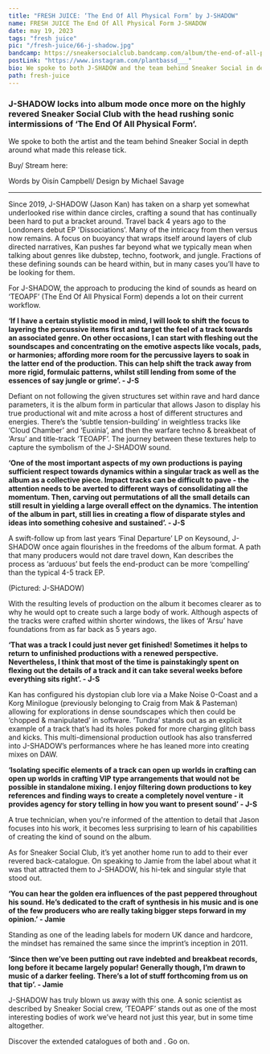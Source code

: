 ---
title: "FRESH JUICE: ‘The End Of All Physical Form’ by J-SHADOW"
name: FRESH JUICE The End Of All Physical Form J-SHADOW
date: may 19, 2023
tags: "fresh juice"
pic: "/fresh-juice/66-j-shadow.jpg"
bandcamp: https://sneakersocialclub.bandcamp.com/album/the-end-of-all-physical-form
postLink: "https://www.instagram.com/plantbassd___"
bio: We spoke to both J-SHADOW and the team behind Sneaker Social in depth around what made this release tick.
path: fresh-juice
---

### J-SHADOW locks into album mode once more on the highly revered Sneaker Social Club with the head rushing sonic intermissions of ‘The End Of All Physical Form’.

We spoke to both the artist and the team behind Sneaker Social in depth around what made this release tick.

Buy/ Stream here: <HoverLink url="sneakersocialclub.bandcamp.com/album/the-end-of-all-physical-form" inline external />

<BandCamp src="https://bandcamp.com/EmbeddedPlayer/album=1259180572/size=large/bgcol=333333/linkcol=fe7eaf/tracklist=false/artwork=small/transparent=true/" />

<p className="smallText">Words by Oisín Campbell/ Design by Michael Savage</p>

<hr />

Since 2019, J-SHADOW (Jason Kan) has taken on a sharp yet somewhat underlooked rise within dance circles, crafting a sound that has continually been hard to put a bracket around. Travel back 4 years ago to the Londoners debut EP 'Dissociations’. Many of the intricacy from then versus now remains. A focus on buoyancy that wraps itself around layers of club directed narratives, Kan pushes far beyond what we typically mean when talking about genres like dubstep, techno, footwork, and jungle. Fractions of these defining sounds can be heard within, but in many cases you’ll have to be looking for them.

For J-SHADOW, the approach to producing the kind of sounds as heard on ‘TEOAPF’ (The End Of All Physical Form) depends a lot on their current workflow.

**‘If I have a certain stylistic mood in mind, I will look to shift the focus to layering the percussive items first and target the feel of a track towards an associated genre. On other occasions, I can start with fleshing out the soundscapes and concentrating on the emotive aspects like vocals, pads, or harmonies; affording more room for the percussive layers to soak in the latter end of the production. This can help shift the track away from more rigid, formulaic patterns, whilst still lending from some of the essences of say jungle or grime’. - J-S**

Defiant on not following the given structures set within rave and hard dance parameters, it is the album form in particular that allows Jason to display his true productional wit and mite across a host of different structures and energies. There’s the ‘subtle tension-building’ in weightless tracks like ‘Cloud Chamber’ and ‘Euxinia’, and then the warfare techno & breakbeat of ‘Arsu’ and title-track ‘TEOAPF’. The journey between these textures help to capture the symbolism of the J-SHADOW sound.

**‘One of the most important aspects of my own productions is paying sufficient respect towards dynamics within a singular track as well as the album as a collective piece. Impact tracks can be difficult to pave - the attention needs to be averted to different ways of consolidating all the momentum. Then, carving out permutations of all the small details can still result in yielding a large overall effect on the dynamics. The intention of the album in part, still lies in creating a flow of disparate styles and ideas into something cohesive and sustained’. - J-S**

A swift-follow up from last years ‘Final Departure’ LP on Keysound, J-SHADOW once again flourishes in the freedoms of the album format. A path that many producers would not dare travel down, Kan describes the process as ‘arduous’ but feels the end-product can be more ‘compelling’ than the typical 4-5 track EP.

<Picture src="/fresh-juice/66-shadow.jpg" alt="J-Shadow cover pic" size={1200} />
<p className="smallText">(Pictured: J-SHADOW)</p>

With the resulting levels of production on the album it becomes clearer as to why he would opt to create such a large body of work. Although aspects of the tracks were crafted within shorter windows, the likes of ‘Arsu’ have foundations from as far back as 5 years ago.

**‘That was a track I could just never get finished! Sometimes it helps to return to unfinished productions with a renewed perspective. Nevertheless, I think that most of the time is painstakingly spent on flexing out the details of a track and it can take several weeks before everything sits right’. - J-S**

Kan has configured his dystopian club lore via a Make Noise 0-Coast and a Korg Minilogue (previously belonging to Craig from Mak & Pasteman) allowing for explorations in dense soundscapes which then could be ‘chopped & manipulated’ in software. ‘Tundra’ stands out as an explicit example of a track that’s had its holes poked for more charging glitch bass and kicks.
This multi-dimensional production outlook has also transferred into J-SHADOW’s performances where he has leaned more into creating mixes on DAW.

**‘Isolating specific elements of a track can open up worlds in crafting can open up worlds in crafting VIP type arrangements that would not be possible in standalone mixing. I enjoy filtering down productions to key references and finding ways to create a completely novel venture - it provides agency for story telling in how you want to present sound’ - J-S**

A true technician, when you're informed of the attention to detail that Jason focuses into his work, it becomes less surprising to learn of his capabilities of creating the kind of sound on the album.

As for Sneaker Social Club, it’s yet another home run to add to their ever revered back-catalogue. On speaking to Jamie from the label about what it was that attracted them to J-SHADOW, his hi-tek and singular style that stood out.

**‘You can hear the golden era influences of the past peppered throughout his sound. He’s dedicated to the craft of synthesis in his music and is one of the few producers who are really taking bigger steps forward in my opinion.’ - Jamie**

<Picture src="/fresh-juice/65-ssc.jpg" alt="Sneaker Social Club" size={1200} />

Standing as one of the leading labels for modern UK dance and hardcore, the mindset has remained the same since the imprint’s inception in 2011.

**‘Since then we’ve been putting out rave indebted and breakbeat records, long before it became largely popular! Generally though, I’m drawn to music of a darker feeling. There’s a lot of stuff forthcoming from us on that tip’. - Jamie**

J-SHADOW has truly blown us away with this one. A sonic scientist as described by Sneaker Social crew, ‘TEOAPF’ stands out as one of the most interesting bodies of work we’ve heard not just this year, but in some time altogether.

Discover the extended catalogues of both <HoverLink name="J-Shadow" url="j-shadow.bandcamp.com/" inline external /> and <HoverLink name="sneakersocialclub.bandcamp.com/" inline external /> . Go on.
